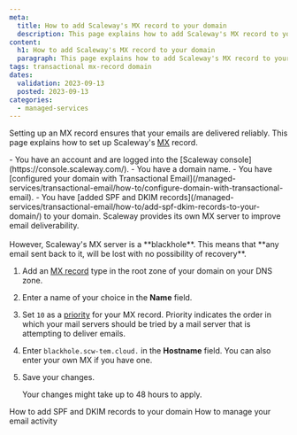 ```yaml
---
meta:
  title: How to add Scaleway's MX record to your domain
  description: This page explains how to add Scaleway's MX record to your domain
content:
  h1: How to add Scaleway's MX record to your domain
  paragraph: This page explains how to add Scaleway's MX record to your domain
tags: transactional mx-record domain
dates:
  validation: 2023-09-13
  posted: 2023-09-13
categories:
  - managed-services
---
```


Setting up an MX record ensures that your emails are delivered reliably. This page explains how to set up Scaleway's [MX](/managed-services/transactional-email/concepts/#mx-record) record.

<Macro id="iam-requirements" />
 
<Message type="requirement">
  - You have an account and are logged into the [Scaleway console](https://console.scaleway.com/).
  - You have a domain name.
  - You have [configured your domain with Transactional Email](/managed-services/transactional-email/how-to/configure-domain-with-transactional-email).
  - You have [added SPF and DKIM records](/managed-services/transactional-email/how-to/add-spf-dkim-records-to-your-domain/) to your domain.
</Message>

<Message type="important">
  Scaleway provides its own MX server to improve email deliverability. <br></br> However, Scaleway's MX server is a **blackhole**. This means that **any email sent back to it, will be lost with no possibility of recovery**.
</Message>

1. Add an [MX record](/managed-services/transactional-email/concepts/#mx-record) type in the root zone of your domain on your DNS zone.
2. Enter a name of your choice in the **Name** field.
3. Set `10` as a [priority](/managed-services/transactional-email/concepts/#priority) for your MX record.
    <Message type="note">
     Priority indicates the order in which your mail servers should be tried by a mail server that is attempting to deliver emails.
    </Message>
4. Enter `blackhole.scw-tem.cloud.` in the **Hostname** field.
    <Message type="tip">
     You can also enter your own MX if you have one.
    </Message>
5. Save your changes.

    <Message type="important">
    Your changes might take up to 48 hours to apply.
    </Message>


<Navigation title="See Also">
  <PreviousButton to="/managed-services/transactional-email/how-to/add-spf-dkim-records-to-your-domain/">How to add SPF and DKIM records to your domain</PreviousButton>
  <NextButton to="/managed-services/transactional-email/how-to/manage-email-activity/">How to manage your email activity</NextButton>
</Navigation>